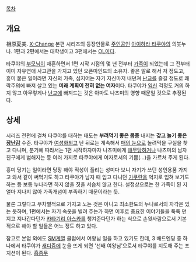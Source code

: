 [[목차]]


== 개요 ==
相原夏美. [[X-Change]] 본편 시리즈의 등장인물로 [[주인공]]인 [[아이하라 타쿠야]]의 의붓누나. 1편과 2편에서는 대학생이고 3편에서는 [[OL]]이다.

타쿠야의 [[부모님]]이 재혼하면서 1편 시작 시점의 몇 년 전부터 [[가족]]이 되었는데 그 전부터 이미 자유연애 사고관을 가지고 있던 오픈마인드의 소유자. 좋은 말로 해서 저 정도고, 흥미 붙은 일이라면 자신의 가족, 심지어는 자기 자신마저 내던져 [[난교]]를 즐길 정도로 쾌락주의에 빠져 살고 있는 '''미래 계획이 전혀 없는 여자'''이다. 타쿠야가 [[임신]] 걱정도 거의 하지 않고 아무렇게나 [[난교]]에 빠져드는 것은 아마도 나츠미의 영향 때문일 것으로 추정된다.


== 상세 ==
시리즈 전편에 걸쳐 타쿠야를 대하는 태도는 '''부려먹기 좋은 몸종''' 내지는 '''갖고 놀기 좋은 [[장난감]]''' 수준. 타쿠야가 [[여성화]]되고 난 뒤로는 계속해서 [[매의 눈]]으로 놀려먹을 구실을 찾고 다니며, 분기에 따라서는 1편 시작하자마자 나츠미에게 [[애무]]당하거나 나츠미의 남자친구에게 범해지는 등 여러 가지로 타쿠야에게 여자로서의 기쁨(...)을 가르쳐 주게 된다.

흥미 당기는 일이라면 당장 해야 직성이 풀리는 성미다 보니 자기가 쓰던 성인용품 가지고 와서 같이 써먹기도 하고 타쿠야가 남자 때 입고 다니던 [[가쿠란]]을 억지로 입혀 보기도 하는 등 보통 누나라면 하지 않을 짓을 서슴치 않고 한다. 설정상으로는 한 가족이 된 지 얼마 지나지 않아 가족개념이 부족하기 때문이라는 듯.

물론 그렇다고 무차별적으로 가지고 노는 것은 아니고 최소한도의 누나로서의 자각은 있는 듯하며, 1편에서는 자기 속옷을 빌려 주는가 하면 이후로 중요한 이야기들을 툭툭 던지고 지나간다던가 [[카타기리 아스카]]를 챙겨준다던가 하는 식으로 손윗사람으로서 기본적으로 해야 할 일들은 어느 정도 하고 있다.

참고로 본업 외에도 [[SM]]계열 클럽에서 여왕님 일을 하고 있기도 한데, 3 배드엔딩 중 하나에서 타쿠야가 [[새디즘]]에 눈을 뜨게 되면 '선배 여왕님'으로서 타쿠야를 지도해 주는 포지션이 된다. [[흠좀무]]
